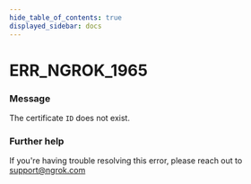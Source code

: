 ```yaml
---
hide_table_of_contents: true
displayed_sidebar: docs
---
```



# ERR_NGROK_1965

### Message

The certificate `ID` does not exist.

<ErrorDetails error="err_ngrok_1965" />

### Further help

If you're having trouble resolving this error, please reach out to [support@ngrok.com](mailto:support@ngrok.com?subject=Help%20with%20ERR_NGROK_1965)
